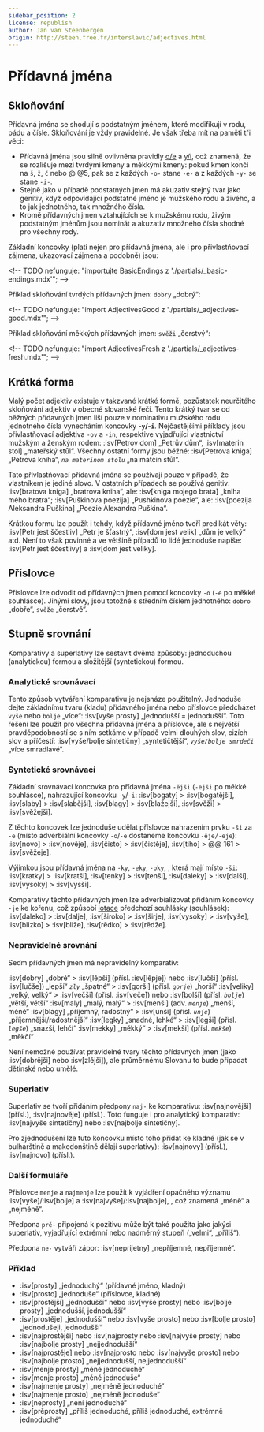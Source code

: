 ```yaml
---
sidebar_position: 2
license: republish
author: Jan van Steenbergen
origin: http://steen.free.fr/interslavic/adjectives.html
---
```


# Přídavná jména

## Skloňování

Přídavná jména se shodují s podstatným jménem, ​​které modifikují v rodu, pádu a čísle. Skloňování je vždy pravidelné. Je však třeba mít na paměti tři věci:

- Přídavná jména jsou silně ovlivněna pravidly [o/e][1] a [y/i][2], což znamená, že se rozlišuje mezi tvrdými kmeny a měkkými kmeny: pokud kmen končí na `š`, `ž`, `č`  nebo @ @5, pak se z každých `-o-` stane `-e-` a z každých `-y-` se stane `-i-`.
- Stejně jako v případě podstatných jmen má akuzativ stejný tvar jako genitiv, když odpovídající podstatné jméno je mužského rodu a živého, a to jak jednotného, ​​tak množného čísla.
- Kromě přídavných jmen vztahujících se k mužskému rodu, živým podstatným jménům jsou nominát a akuzativ množného čísla shodné pro všechny rody.

Základní koncovky (platí nejen pro přídavná jména, ale i pro přivlastňovací zájmena, ukazovací zájmena a podobně) jsou:

\<!-- TODO nefunguje: "importujte BasicEndings z './partials/\_basic-endings.mdx'"; -->

Příklad skloňování tvrdých přídavných jmen: `dobry` „dobrý“:

\<!-- TODO nefunguje: "import AdjectivesGood z './partials/\_adjectives-good.mdx'"; -->

Příklad skloňování měkkých přídavných jmen: `svěži` „čerstvý“:

\<!-- TODO nefunguje: "import AdjectivesFresh z './partials/\_adjectives-fresh.mdx'"; -->

## Krátká forma

Malý počet adjektiv existuje v takzvané krátké formě, pozůstatek neurčitého skloňování adjektiv v obecné slovanské řeči. Tento krátký tvar se od běžných přídavných jmen liší pouze v nominativu mužského rodu jednotného čísla vynecháním koncovky **-`y`/-`i`**. Nejčastějšími příklady jsou přivlastňovací adjektiva `-ov` a `-in`, respektive vyjadřující vlastnictví mužským a ženským rodem: :isv[Petrov dom] „Petrův dům“, :isv[materin stol] „mateřský stůl“. Všechny ostatní formy jsou běžné: :isv[Petrova kniga] „Petrova kniha“, _`na materinom stolu`_ „na matčin stůl“.

Tato přivlastňovací přídavná jména se používají pouze v případě, že vlastníkem je jediné slovo. V ostatních případech se používá genitiv: :isv[bratova kniga] „bratrova kniha“, ale: :isv[kniga mojego brata] „kniha mého bratra“; :isv[Puškinova poezija] „Pushkinova poezie“, ale: :isv[poezija Aleksandra Puškina] „Poezie Alexandra Puškina“.

Krátkou formu lze použít i tehdy, když přídavné jméno tvoří predikát věty: :isv[Petr jest ščestliv] „Petr je šťastný“, :isv[dom jest velik] „dům je velký“ atd. Není to však povinné a ve většině případů to lidé jednoduše napíše: :isv[Petr jest ščestlivy] a :isv[dom jest veliky].

## Příslovce

Příslovce lze odvodit od přídavných jmen pomocí koncovky `-o` (`-e` po měkké souhlásce). Jinými slovy, jsou totožné s středním číslem jednotného: `dobro` „dobře“, `svěže` „čerstvě“.

## Stupně srovnání

Komparativy a superlativy lze sestavit dvěma způsoby: jednoduchou (analytickou) formou a složitější (syntetickou) formou.

### Analytické srovnávací

Tento způsob vytváření komparativu je nejsnáze použitelný. Jednoduše dejte základnímu tvaru (kladu) přídavného jména nebo příslovce předcházet `vyše` nebo `bolje` „více“: :isv[vyše prosty] „jednodušší = jednodušší“. Toto řešení lze použít pro všechna přídavná jména a příslovce, ale s největší pravděpodobností se s ním setkáme v případě velmi dlouhých slov, cizích slov a příčestí: :isv[vyše/bolje sintetičny] „syntetičtější“, _`vyše/bolje smrdeči`_ „více smradlavé“.

### Syntetické srovnávací

Základní srovnávací koncovka pro přídavná jména `-ějši` (`-ejši` po měkké souhlásce), nahrazující koncovku `-y`/`-i`: :isv[bogaty] > :isv[bogatějši], :isv[slaby]  > :isv[slabějši], :isv[blagy]  > :isv[blažejši], :isv[svěži]  > :isv[svěžejši].

Z těchto koncovek lze jednoduše udělat příslovce nahrazením prvku `-ši` za `-e` (místo adverbiální koncovky `-o`/`-e` dostaneme koncovku `-ěje/-eje`): :isv[novo] > :isv[nověje], :isv[čisto]  > :isv[čistěje], :isv[tiho]  > @@ 161 > :isv[svěžeje].

Výjimkou jsou přídavná jména na `-ky`, `-eky`, `-oky`, , která mají místo `-ši`: :isv[kratky] > :isv[kratši], :isv[tenky]  > :isv[tenši], :isv[daleky]  > :isv[dalši], :isv[vysoky]  > :isv[vysši].

Komparativy těchto přídavných jmen lze adverbializovat přidáním koncovky `-je` ke kořenu, což způsobí [iotace][3] předchozí souhlásky (souhlásek): :isv[daleko] > :isv[dalje], :isv[široko]  > :isv[širje], :isv[vysoky]  > :isv[vyše], :isv[blizko]  > :isv[bliže], :isv[rědko]  > :isv[rědže].

### Nepravidelné srovnání

Sedm přídavných jmen má nepravidelný komparativ:

:isv[dobry] „dobré“ > :isv[lěpši] (přísl. :isv[lěpje]) nebo :isv[lučši] (přísl. :isv[lučše]) „lepší“
_`zly`_ „špatné“ > :isv[gorši] (přísl. _`gorje`_) „horší“
:isv[veliky] „velký, velký“ > :isv[večši] (přísl. :isv[veče]) nebo :isv[bolši] (přísl. _`bolje`_) „větší, větší“
:isv[maly] „malý, malý“ > :isv[menši] (adv. _`menje`_) „menší, méně“
:isv[blagy] „příjemný, radostný“ > :isv[unši] (přísl. _`unje`_) „příjemnější/radostnější“
:isv[legky] „snadné, lehké“ > :isv[legši] (přísl. _`legše`_) „snazší, lehčí“
:isv[mekky] „měkký“ > :isv[mekši] (přísl. _`mekše`_) „měkčí“

Není nemožné používat pravidelné tvary těchto přídavných jmen (jako :isv[dobrějši] nebo :isv[zlějši]), ale průměrnému Slovanu to bude připadat dětinské nebo umělé.

### Superlativ

Superlativ se tvoří přidáním předpony `naj-` ke komparativu: :isv[najnovějši] (přísl.), :isv[najnověje] (přísl.). Toto funguje i pro analytický komparativ: :isv[najvyše sintetičny] nebo :isv[najbolje sintetičny].

Pro zjednodušení lze tuto koncovku místo toho přidat ke kladné (jak se v bulharštině a makedonštině dělají superlativy): :isv[najnovy] (přísl.), :isv[najnovo] (přísl.).

### Další formuláře

Příslovce `menje` a `najmenje` lze použít k vyjádření opačného významu :isv[vyše]/:isv[bolje]  a :isv[najvyše]/:isv[najbolje], , což znamená „méně“ a „nejméně“.

Předpona `prě-` připojená k pozitivu může být také použita jako jakýsi superlativ, vyjadřující extrémní nebo nadměrný stupeň („velmi“, „příliš“).

Předpona `ne-` vytváří zápor: :isv[neprijetny] „nepříjemné, nepříjemné“.

### Příklad

- :isv[prosty] „jednoduchý“ (přídavné jméno, kladný)
- :isv[prosto] „jednoduše“ (příslovce, kladné)
- :isv[prostějši] „jednodušší“ nebo :isv[vyše prosty] nebo :isv[bolje prosty] „jednodušší, jednodušší“
- :isv[prostěje] „jednodušší“ nebo :isv[vyše prosto] nebo :isv[bolje prosto] „jednodušeji, jednodušší“
- :isv[najprostějši] nebo :isv\[najprosty nebo :isv[najvyše prosty] nebo :isv[najbolje prosty] „nejjednodušší“
- :isv[najprostěje] nebo :isv\[najprosto nebo :isv[najvyše prosto] nebo :isv[najbolje prosto] „nejjednodušší, nejjednodušší“
- :isv[menje prosty] „méně jednoduché“
- :isv[menje prosto] „méně jednoduše“
- :isv[najmenje prosty] „nejméně jednoduché“
- :isv[najmenje prosto] „nejméně jednoduše“
- :isv[neprosty] „není jednoduché“
- :isv[prěprosty] „příliš jednoduché, příliš jednoduché, extrémně jednoduché“

[1]: ../phonology.mdx#o

[2]: ../phonology.mdx#y

[3]: ../phonology.mdx#iotation

